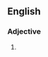 {{also|leftover|left over}}
==English==

===Adjective===
{{en-adj|-}}

# {{alt form|en|leftover}}
#: {{ux|en|The yard was filled with damaged and '''left-over''' automobile parts.}}